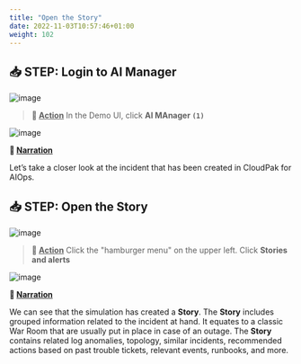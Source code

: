 ```yaml
---
title: "Open the Story"
date: 2022-11-03T10:57:46+01:00
weight: 102
---
```




## 📥 STEP: Login to AI Manager

![image](./../images/demo/image.054.png)

>**🚀 <u>Action</u>**
In the Demo UI, click **AI MAnager `(1)`**



![image](./../images/demo/image.055.png)

**📣 <u>Narration</u>**

Let’s take a closer look at the incident that has been created in CloudPak for AIOps.



## 📥 STEP: Open the Story

![image](./../images/demo/image.056.png)  

>**🚀 <u>Action</u>**
Click the "hamburger menu" on the upper left. Click **Stories and alerts**




![image](./../images/demo/image.057.png)

**📣 <u>Narration</u>**

We can see that the simulation has created a **Story**. The **Story** includes grouped information related to the incident at hand. It equates to a classic War Room that are usually put in place in case of an outage. 
The **Story** contains related log anomalies, topology, similar incidents, recommended actions based on past trouble tickets, relevant events, runbooks, and more.
